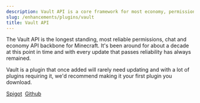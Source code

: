 ```yaml
---
description: Vault API is a core framework for most economy, permission and chat plugins and has become a key dependancy for many plugins.
slug: /enhancements/plugins/vault
title: Vault API
---
```


The Vault API is the longest standing, most reliable permissions, chat and economy API backbone for Minecraft. It's been around for about a decade at this point in time and with every update that passes reliability has always remained.

Vault is a plugin that once added will rarely need updating and with a lot of plugins requiring it, we'd recommend making it your first plugin you download.

<div>
<a class="button button--outline button--primary" href="https://www.spigotmc.org/resources/vault.34315/">Spigot</a>&nbsp;
<a class="button button--outline button--primary" href="https://github.com/MilkBowl/Vault">Github</a>
</div>